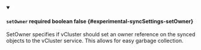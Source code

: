 
<details className="config-field" data-expandable="false" open>
<summary>

#### `setOwner` <span className="config-field-required" data-required="false">required</span> <span className="config-field-type">boolean</span> <span className="config-field-default">false</span> <span className="config-field-enum"></span> {#experimental-syncSettings-setOwner}

SetOwner specifies if vCluster should set an owner reference on the synced objects to the vCluster service. This allows for easy garbage collection.

</summary>



</details>
